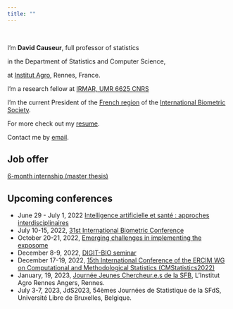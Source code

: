 ```yaml
---
title: ""
---
```


&nbsp; &nbsp;

I'm **David Causeur**, full professor of statistics

in the Department of Statistics and Computer Science,

at [Institut Agro](https://www.institut-agro-rennes-angers.fr/), Rennes, France.

I'm a research fellow at [IRMAR, UMR 6625 CNRS](https://irmar.univ-rennes1.fr/)

I'm the current President of the [French region](https://sfb.pages.math.cnrs.fr/asso/) of the [International Biometric Society](https://www.biometricsociety.org/home).

For more check out my [resume](DC-CV_short.pdf).

Contact me by [email].

[email]: mailto:david.causeur@agrocampus-ouest.fr

## Job offer

[6-month internship (master thesis)](Offre_de_stage_M2_EpiPredict.pdf)

## Upcoming conferences

* June 29 - July 1, 2022 [Intelligence artificielle et santé : approches interdisciplinaires](https://www.lebesgue.fr/fr/conf_IA_sante2022)
* July 10-15, 2022, [31st International Biometric Conference](https://www.ibc2022.org/home)
* October 20-21, 2022, [Emerging challenges in implementing the exposome](https://exposomesymposium.org/)
* December 8-9, 2022, [DIGIT-BIO seminar](https://www6.inrae.fr/digitbio/Page-d-accueil/Actualites/DIGIT-BIO-vous-invite-a-son-1er-seminaire-a-Lyon-les-8-et-9-decembre)
* December 17-19, 2022, [15th International Conference of the ERCIM WG on Computational and Methodological Statistics (CMStatistics2022)](http://www.cmstatistics.org/CMStatistics2022/publications.php)
* January, 19, 2023, [Journée Jeunes Chercheur.e.s de la SFB](https://sfb-jjc2023.sciencesconf.org), L'Institut Agro Rennes Angers, Rennes.
* July 3-7, 2023, JdS2023, 54èmes Journées de Statistique de la SFdS, Université Libre de Bruxelles, Belgique.